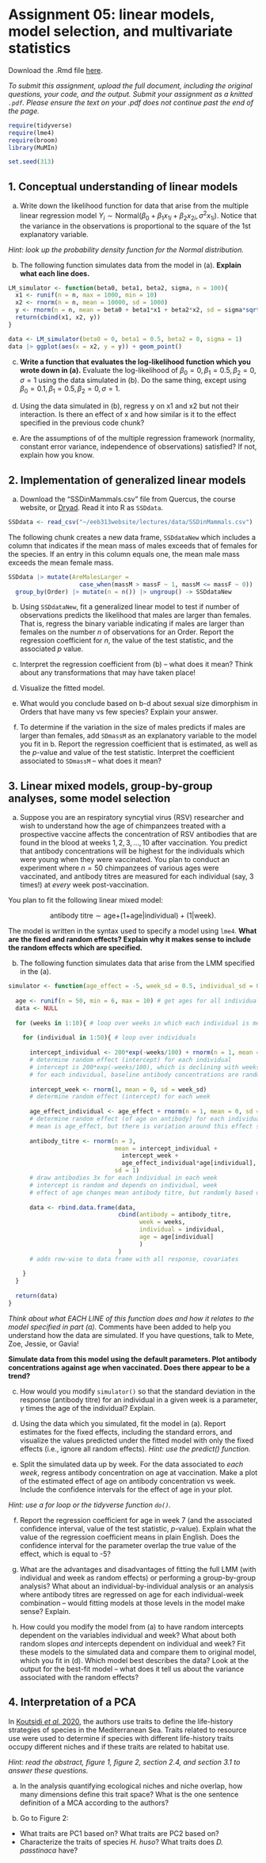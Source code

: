 # Assignment 05: linear models, model selection, and multivariate statistics {-}

Download the .Rmd file [here](assignment-05.Rmd).

*To submit this assignment, upload the full document, including the original questions, your code, and the output. Submit your assignment as a knitted `.pdf`. Please ensure the text on your .pdf does not continue past the end of the page.*

```r
require(tidyverse)
require(lme4)
require(broom)
library(MuMIn)

set.seed(313)
```

## 1. Conceptual understanding of linear models

a. Write down the likelihood function for data that arise from the multiple linear regression model $Y_i \sim \text{Normal}(\beta_0 + \beta_1 x_{1i} + \beta_2 x_{2i}, \sigma^2 x_{1i}).$ Notice that the variance in the observations is proportional to the square of the 1st explanatory variable.

_Hint: look up the probability density function for the Normal distribution._

b. The following function simulates data from the model in (a). **Explain what each line does.**

```r
LM_simulator <- function(beta0, beta1, beta2, sigma, n = 100){
  x1 <- runif(n = n, max = 1000, min = 10)
  x2 <- rnorm(n = n, mean = 10000, sd = 1000)
  y <- rnorm(n = n, mean = beta0 + beta1*x1 + beta2*x2, sd = sigma*sqrt(x1))
  return(cbind(x1, x2, y))
}

data <- LM_simulator(beta0 = 0, beta1 = 0.5, beta2 = 0, sigma = 1)
data |> ggplot(aes(x = x2, y = y)) + geom_point()
```

c. **Write a function that evaluates the log-likelihood function which you wrote down in (a).** Evaluate the log-likelihood of $\beta_0 = 0, \beta_1 = 0.5, \beta_2 = 0, \sigma = 1$ using the data simulated in (b). Do the same thing, except using $\beta_0 = 0.1, \beta_1 = 0.5, \beta_2 = 0, \sigma = 1$.

d. Using the data simulated in (b), regress y on x1 and x2 but not their interaction. Is there an effect of x and how similar is it to the effect specified in the previous code chunk?

e. Are the assumptions of of the multiple regression framework (normality, constant error variance, independence of observations) satisfied? If not, explain how you know.

## 2. Implementation of generalized linear models

a. Download the "SSDinMammals.csv" file from Quercus, the course website, or [Dryad](https://datadryad.org/stash/downloads/file_stream/2921720). Read it into R as `SSDdata`.

```r
SSDdata <- read_csv("~/eeb313website/lectures/data/SSDinMammals.csv")
```

The following chunk creates a new data frame, `SSDdataNew` which includes a column that indicates if the mean mass of males exceeds that of females for the species. If an entry in this column equals one, the mean male mass exceeds the mean female mass.

```r
SSDdata |> mutate(AreMalesLarger = 
                    case_when(massM > massF ~ 1, massM <= massF ~ 0)) |>
  group_by(Order) |> mutate(n = n()) |> ungroup() -> SSDdataNew
```

b. Using `SSDdataNew`, fit a generalized linear model to test if number of observations predicts the likelihood that males are larger than females. That is, regress the binary variable indicating if males are larger than females on the number $n$ of observations for an Order. Report the regression coefficient for $n$, the value of the test statistic, and the associated $p$ value.

c. Interpret the regression coefficient from (b) -- what does it mean? Think about any transformations that may have taken place!

d. Visualize the fitted model.

e. What would you conclude based on b-d about sexual size dimorphism in Orders that have many vs few species? Explain your answer.

f. To determine if the variation in the size of males predicts if males are larger than females, add `SDmassM` as an explanatory variable to the model you fit in b. Report the regression coefficient that is estimated, as well as the $p$-value and value of the test statistic. Interpret the coefficient associated to `SDmassM` -- what does it mean?

## 3. Linear mixed models, group-by-group analyses, some model selection

a. Suppose you are an respiratory syncytial virus (RSV) researcher and wish to understand how the age of chimpanzees treated with a prospective vaccine affects the concentration of RSV antibodies that are found in the blood at weeks $1,2,3,\dots,10$ after vaccination. You predict that antibody concentrations will be highest for the individuals which were young when they were vaccinated. You plan to conduct an experiment where $n = 50$ chimpanzees of various ages were vaccinated, and antibody titres are measured for each individual (say, 3 times!) at _every_ week post-vaccination. 

You plan to fit the following linear mixed model:

$$\text{antibody titre} \sim \text{age}\text{+(1+age|individual)}+\text{(1|week)}.$$

The model is written in the syntax used to specify a model using `lme4`. **What are the fixed and random effects? Explain why it makes sense to include the random effects which are specified.**

b. The following function simulates data that arise from the LMM specified in the (a).

```r
simulator <- function(age_effect = -5, week_sd = 0.5, individual_sd = 0.2){
  
  age <- runif(n = 50, min = 6, max = 10) # get ages for all individuals
  data <- NULL
  
  for (weeks in 1:10){ # loop over weeks in which each individual is measured 3x
    
    for (individual in 1:50){ # loop over individuals
      
      intercept_individual <- 200*exp(-weeks/100) + rnorm(n = 1, mean = 0, sd = individual_sd)
      # determine random effect (intercept) for each individual
      # intercept is 200*exp(-weeks/100), which is declining with weeks
      # for each individual, baseline antibody concentrations are randomly perturbed from intercept
      
      intercept_week <- rnorm(1, mean = 0, sd = week_sd)
      # determine random effect (intercept) for each week
      
      age_effect_individual <- age_effect + rnorm(n = 1, mean = 0, sd = 1)
      # determine random effect (of age on antibody) for each individual
      # mean is age_effect, but there is variation around this effect size
      
      antibody_titre <- rnorm(n = 3, 
                              mean = intercept_individual + 
                                intercept_week +
                                age_effect_individual*age[individual],
                              sd = 1)
      # draw antibodies 3x for each individual in each week
      # intercept is random and depends on individual, week
      # effect of age changes mean antibody titre, but randomly based on the individual
      
      data <- rbind.data.frame(data,
                               cbind(antibody = antibody_titre, 
                                     week = weeks,
                                     individual = individual,
                                     age = age[individual]
                                     )
                               )
      # adds row-wise to data frame with all response, covariates
      
    }
  }
  
  return(data)
}
```

*Think about what EACH LINE of this function does and how it relates to the model specified in part (a).* Comments have been added to help you understand how the data are simulated. If you have questions, talk to Mete, Zoe, Jessie, or Gavia!

**Simulate data from this model using the default parameters. Plot antibody concentrations against age when vaccinated. Does there appear to be a trend?**

c. How would you modify `simulator()` so that the standard deviation in the response (antibody titre) for an individual in a given week is a parameter, $\gamma$ times the age of the individual? Explain.

d. Using the data which you simulated, fit the model in (a). Report estimates for the fixed effects, including the standard errors, and visualize the values predicted under the fitted model with only the fixed effects (i.e., ignore all random effects). _Hint: use the predict() function._

e. Split the simulated data up by week. For the data associated to _each week_, regress antibody concentration on age at vaccination. Make a plot of the estimated effect of age on antibody concentration vs week. Include the confidence intervals for the effect of age in your plot.

_Hint: use a for loop or the tidyverse function `do()`._

f. Report the regression coefficient for age in week 7 (and the associated confidence interval, value of the test statistic, $p$-value). Explain what the value of the regression coefficient means in plain English. Does the confidence interval for the parameter overlap the true value of the effect, which is equal to -5?

g. What are the advantages and disadvantages of fitting the full LMM (with individual and week as random effects) or performing a group-by-group analysis? What about an individual-by-individual analysis or an analysis where antibody titres are regressed on age for each individual-week combination -- would fitting models at those levels in the model make sense? Explain.

h. How could you modify the model from (a) to have random intercepts dependent on the variables individual and week? What about both random slopes _and_ intercepts dependent on individual and week? Fit these models to the simulated data and compare them to original model, which you fit in (d). Which model best describes the data? Look at the output for the best-fit model -- what does it tell us about the variance associated with the random effects?

##  4. Interpretation of a PCA

In [Koutsidi *et al.* 2020](https://onlinelibrary.wiley.com/doi/full/10.1002/ece3.6414), the authors use traits to define the life-history strategies of species in the Mediterranean Sea. Traits related to resource use were used to determine if species with different life-history traits occupy different niches and if these traits are related to habitat use. 

*Hint: read the abstract, figure 1, figure 2, section 2.4, and section 3.1 to answer these questions.*

a. In the analysis quantifying ecological niches and niche overlap, how many dimensions define this trait space? What is the one sentence definition of a MCA according to the authors? 

b. Go to Figure 2:

- What traits are PC1 based on? What traits are PC2 based on?
- Characterize the traits of species *H. huso*? What traits does *D. passtinaca* have? 